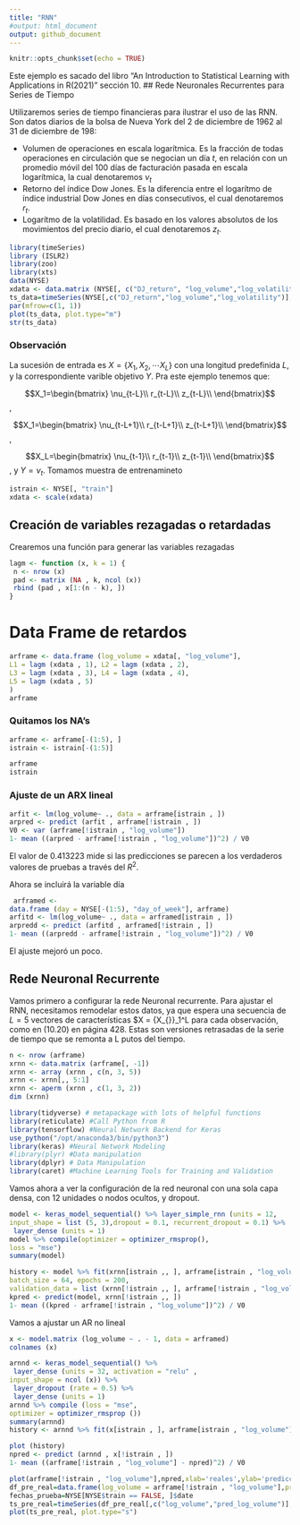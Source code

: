 ```yaml
---
title: "RNN"
#output: html_document
output: github_document
---
```


```r
knitr::opts_chunk$set(echo = TRUE)
```
Este ejemplo es sacado del libro "An Introduction to Statistical
Learning with Applications in R(2021)" sección 10. 
## Rede Neuronales Recurrentes para Series de Tiempo

Utilizaremos series de tiempo financieras para ilustrar el uso de las RNN. Son datos diarios de la bolsa de Nueva York del 2 de diciembre de 1962 al 31 de diciembre de 198:

* Volumen de operaciones en escala logarítmica. Es la fracción de todas operaciones en circulación que se negocian un día $t$, en relación con un promedio móvil del 100 días de facturación pasada en escala logarítmica, la cual denotaremos $\nu_t$
* Retorno del índice Dow Jones. Es la diferencia entre el logarítmo de índice industrial Dow Jones en días consecutivos, el cual denotaremos $r_t$.
* Logarítmo de la volatilidad. Es basado en los valores absolutos de los movimientos del precio diario, el cual denotaremos $z_t$.


```r
library(timeSeries)
library (ISLR2)
library(zoo)
library(xts)
data(NYSE)
xdata <- data.matrix (NYSE[, c("DJ_return", "log_volume","log_volatility")])
ts_data=timeSeries(NYSE[,c("DJ_return","log_volume","log_volatility")],NYSE$date)
par(mfrow=c(1, 1))
plot(ts_data, plot.type="m")
str(ts_data)
```
### Observación
La sucesión de entrada es $X=\{X_1,X_2,\cdots X_L\}$ con una longitud predefinida $L$, y la correspondiente varible objetivo $Y$. Pra este ejemplo tenemos que:

$$X_1=\begin{bmatrix} 
\nu_{t-L}\\
r_{t-L}\\
 z_{t-L}\\
\end{bmatrix}$$,

$$X_1=\begin{bmatrix} 
\nu_{t-L+1}\\
r_{t-L+1}\\
 z_{t-L+1}\\
\end{bmatrix}$$,

$$X_L=\begin{bmatrix} 
\nu_{t-1}\\
r_{t-1}\\
 z_{t-1}\\
\end{bmatrix}$$,
y $Y=\nu_t$.
Tomamos muestra de entrenamineto
```r
istrain <- NYSE[, "train"]
xdata <- scale(xdata)
```





## Creación de variables rezagadas o retardadas

Crearemos una función para generar las variables rezagadas
```r
lagm <- function (x, k = 1) {
 n <- nrow (x)
 pad <- matrix (NA , k, ncol (x))
 rbind (pad , x[1:(n - k), ])
}


```

# Data Frame de retardos
```r
arframe <- data.frame (log_volume = xdata[, "log_volume"],
L1 = lagm (xdata , 1), L2 = lagm (xdata , 2),
L3 = lagm (xdata , 3), L4 = lagm (xdata , 4),
L5 = lagm (xdata , 5)
)
arframe
```

### Quitamos los NA's

```r
arframe <- arframe[-(1:5), ]
istrain <- istrain[-(1:5)]

```

```r
arframe
istrain
```
### Ajuste de un ARX lineal
```r
arfit <- lm(log_volume~ ., data = arframe[istrain , ])
arpred <- predict (arfit , arframe[!istrain , ])
V0 <- var (arframe[!istrain , "log_volume"])
1- mean ((arpred - arframe[!istrain , "log_volume"])^2) / V0
```

El valor de 0.413223 mide si las predicciones se parecen a los verdaderos valores de pruebas a través del $R^2$.

Ahora se incluirá la variable día
```r
 arframed <-
data.frame (day = NYSE[-(1:5), "day_of_week"], arframe)
arfitd <- lm(log_volume~ ., data = arframed[istrain , ])
arpredd <- predict (arfitd , arframed[!istrain , ])
1- mean ((arpredd - arframe[!istrain , "log_volume"])^2) / V0
```

El ajuste mejoró un poco.

## Rede Neuronal Recurrente

Vamos primero a configurar la rede Neuronal recurrente. Para ajustar el RNN, necesitamos remodelar estos datos, ya que espera una secuencia
de $L = 5$ vectores de características $X = \{X_{\mathcal{l}}\}_1^L
 para cada observación, como en (10.20) en
página 428. Estas son versiones retrasadas de la serie de tiempo que se remonta a L putos del tiempo.

```r
n <- nrow (arframe)
xrnn <- data.matrix (arframe[, -1])
xrnn <- array (xrnn , c(n, 3, 5))
xrnn <- xrnn[,, 5:1]
xrnn <- aperm (xrnn , c(1, 3, 2))
dim (xrnn)
```



```r
library(tidyverse) # metapackage with lots of helpful functions
library(reticulate) #Call Python from R
library(tensorflow) #Neural Network Backend for Keras
use_python("/opt/anaconda3/bin/python3")
library(keras) #Neural Network Modeling
#library(plyr) #Data manipulation
library(dplyr) # Data Manipulation
library(caret) #Machine Learning Tools for Training and Validation
```
Vamos ahora a ver la configuración de la red neuronal con una sola capa densa, con 12 unidades o nodos ocultos, y dropout.

```r
model <- keras_model_sequential() %>% layer_simple_rnn (units = 12,
input_shape = list (5, 3),dropout = 0.1, recurrent_dropout = 0.1) %>%
 layer_dense (units = 1)
model %>% compile(optimizer = optimizer_rmsprop(),
loss = "mse")
summary(model)
```


```r
history <- model %>% fit(xrnn[istrain ,, ], arframe[istrain , "log_volume"],
batch_size = 64, epochs = 200,
validation_data = list (xrnn[!istrain ,, ], arframe[!istrain , "log_volume"]))
kpred <- predict(model, xrnn[!istrain ,, ])
1- mean ((kpred - arframe[!istrain , "log_volume"])^2) / V0
```

Vamos a ajustar un AR no lineal

```r
x <- model.matrix (log_volume ~ . - 1, data = arframed)
colnames (x)
```

```r
arnnd <- keras_model_sequential() %>%
 layer_dense (units = 32, activation = "relu" ,
input_shape = ncol (x)) %>%
 layer_dropout (rate = 0.5) %>%
 layer_dense (units = 1)
arnnd %>% compile (loss = "mse",
optimizer = optimizer_rmsprop ())
summary(arnnd)
history <- arnnd %>% fit(x[istrain , ], arframe[istrain , "log_volume"], epochs = 100,batch_size = 32, validation_data =list(x[!istrain , ], arframe[!istrain , "log_volume"]))

plot (history)
npred <- predict (arnnd , x[!istrain , ])
1- mean ((arframe[!istrain , "log_volume"] - npred)^2) / V0
```

```r
plot(arframe[!istrain , "log_volume"],npred,xlab='reales',ylab='predicción')
df_pre_real=data.frame(log_volume = arframe[!istrain , "log_volume"],pred_log_volume = npred)
fechas_prueba=NYSE[NYSE$train == FALSE, ]$date
ts_pre_real=timeSeries(df_pre_real[,c("log_volume","pred_log_volume")],fechas_prueba)
plot(ts_pre_real, plot.type="s")
```

